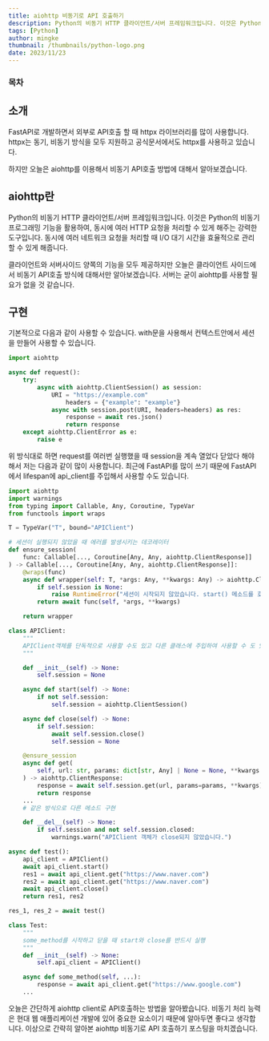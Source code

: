 ```yaml
---
title: aiohttp 비동기로 API 호출하기
description: Python의 비동기 HTTP 클라이언트/서버 프레임워크입니다. 이것은 Python의 비동기 프로그래밍 기능을 활용하여, 동시에 여러 HTTP 요청을 처리할 수 있게 해주는 강력한 도구입니다.  동시에 여러 네트워크 요청을 처리할 때 I/O 대기 시간을 효율적으로 관리할 수 있게 해줍니다.
tags: [Python]
author: mingke
thumbnail: /thumbnails/python-logo.png
date: 2023/11/23
---
```


### 목차

## 소개

FastAPI로 개발하면서 외부로 API호출 할 때 httpx 라이브러리를 많이 사용합니다. httpx는 동기, 비동기 방식을 모두 지원하고 공식문서에서도 httpx를 사용하고 있습니다.

하지만 오늘은 aiohttp를 이용해서 비동기 API호출 방법에 대해서 알아보겠습니다.

## aiohttp란

Python의 비동기 HTTP 클라이언트/서버 프레임워크입니다. 이것은 Python의 비동기 프로그래밍 기능을 활용하여, 동시에 여러 HTTP 요청을 처리할 수 있게 해주는 강력한 도구입니다. 동시에 여러 네트워크 요청을 처리할 때 I/O 대기 시간을 효율적으로 관리할 수 있게 해줍니다.

클라이언트와 서버사이드 양쪽의 기능을 모두 제공하지만 오늘은 클라이언트 사이드에서 비동기 API호출 방식에 대해서만 알아보겠습니다. 서버는 굳이 aiohttp를 사용할 필요가 없을 것 같습니다.

## 구현

기본적으로 다음과 같이 사용할 수 있습니다. with문을 사용해서 컨텍스트안에서 세션을 만들어 사용할 수 있습니다.

```python
import aiohttp

async def request():
    try:
        async with aiohttp.ClientSession() as session:
            URI = "https://example.com"
                headers = {"example": "example"}
            async with session.post(URI, headers=headers) as res:
                response = await res.json()
                return response
    except aiohttp.ClientError as e:
        raise e
```

위 방식대로 하면 request를 여러번 실행했을 때 session을 계속 열었다 닫았다 해야해서 저는 다음과 같이 많이 사용합니다. 최근에 FastAPI를 많이 쓰기 때문에 FastAPI에서 lifespan에 api_client를 주입해서 사용할 수도 있습니다.

```python
import aiohttp
import warnings
from typing import Callable, Any, Coroutine, TypeVar
from functools import wraps

T = TypeVar("T", bound="APIClient")

# 세션이 실행되지 않았을 때 에러를 발생시키는 데코레이터
def ensure_session(
    func: Callable[..., Coroutine[Any, Any, aiohttp.ClientResponse]]
) -> Callable[..., Coroutine[Any, Any, aiohttp.ClientResponse]]:
    @wraps(func)
    async def wrapper(self: T, *args: Any, **kwargs: Any) -> aiohttp.ClientResponse:
        if self.session is None:
            raise RuntimeError("세션이 시작되지 않았습니다. start() 메소드를 호출하세요.")
        return await func(self, *args, **kwargs)

    return wrapper

class APIClient:
    """
    APIClient객체를 단독적으로 사용할 수도 있고 다른 클래스에 주입하여 사용할 수 도 있음
    """

    def __init__(self) -> None:
        self.session = None

    async def start(self) -> None:
        if not self.session:
            self.session = aiohttp.ClientSession()

    async def close(self) -> None:
        if self.session:
            await self.session.close()
            self.session = None

    @ensure_session
    async def get(
        self, url: str, params: dict[str, Any] | None = None, **kwargs: Any
    ) -> aiohttp.ClientResponse:
        response = await self.session.get(url, params=params, **kwargs)
        return response
    ...
    # 같은 방식으로 다른 메소드 구현

    def __del__(self) -> None:
        if self.session and not self.session.closed:
            warnings.warn("APIClient 객체가 close되지 않았습니다.")
```

```python
async def test():
    api_client = APIClient()
    await api_client.start()
    res1 = await api_client.get("https://www.naver.com")
    res2 = await api_client.get("https://www.naver.com")
    await api_client.close()
    return res1, res2

res_1, res_2 = await test()

class Test:
	"""
    some_method를 시작하고 닫을 때 start와 close를 반드시 실행
    """
    def __init__(self) -> None:
        self.api_client = APIClient()

    async def some_method(self, ...):
        response = await api_client.get("https://www.google.com")
    ...
```

오늘은 간단하게 aiohttp client로 API호출하는 방법을 알아봤습니다. 비동기 처리 능력은 현대 웹 애플리케이션 개발에 있어 중요한 요소이기 때문에 알아두면 좋다고 생각합니다.
이상으로 간략히 알아본 aiohttp 비동기로 API 호출하기 포스팅을 마치겠습니다.

